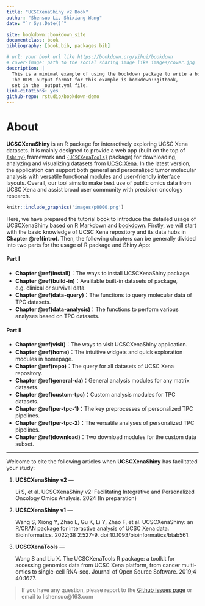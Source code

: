 ```yaml
---
title: "UCSCXenaShiny v2 Book"
author: "Shensuo Li, Shixiang Wang"
date: "`r Sys.Date()`"

site: bookdown::bookdown_site
documentclass: book
bibliography: [book.bib, packages.bib]

# url: your book url like https://bookdown.org/yihui/bookdown
# cover-image: path to the social sharing image like images/cover.jpg
description: |
  This is a minimal example of using the bookdown package to write a book.
  The HTML output format for this example is bookdown::gitbook,
  set in the _output.yml file.
link-citations: yes
github-repo: rstudio/bookdown-demo
---
```


# About {-}

**UCSCXenaShiny** is an R package for interactively exploring UCSC Xena datasets. It is mainly designed to provide a web app (built on the top of [`{shiny}`](https://shiny.rstudio.com/) framework and [`{UCSCXenaTools}`](https://github.com/ropensci/UCSCXenaTools/) package) for downloading, analyzing and visualizing datasets from [UCSC Xena](https://xenabrowser.net/datapages/). In the latest version, the application can support both general and personalized  tumor molecular analysis with versatile functional modules and user-friendly interface layouts. Overall, our tool aims to make best use of public omics data from UCSC Xena and assist broad user community with precision oncology research.  

```r
knitr::include_graphics('images/p0000.png')
```

Here, we have prepared the tutorial book to introduce the detailed usage of UCSCXenaShiny based on R Markdown and [bookdown](https://github.com/rstudio/bookdown). Firstly, we will start with the basic knowledge of UCSC Xena repository and its data hubs in **Chapter \@ref(intro)**. Then, the following chapters can be generally divided into two parts for the usage of R package and Shiny App:

#### Part Ⅰ {-} 

- **Chapter \@ref(install)**：The ways to install UCSCXenaShiny package.
- **Chapter \@ref(build-in)**：Avalilable built-in datasets of package, e.g. clinical or survival data.
- **Chapter \@ref(data-query)**：The functions to query molecular data of TPC datasets.
- **Chapter \@ref(data-analysis)**：The functions to perform various analyses based on TPC datasets.

#### Part Ⅱ  {-} 

- **Chapter \@ref(visit)**：The ways to visit UCSCXenaShiny application.
- **Chapter \@ref(home)**：The intuitive widgets and quick exploration modules in homepage.
- **Chapter \@ref(repo)**：The query for all datasets of UCSC Xena repository.
- **Chapter \@ref(general-da)**：General analysis modules for any matrix datasets.
- **Chapter \@ref(custom-tpc)**：Custom analysis modules for TPC datasets.
- **Chapter \@ref(per-tpc-1)**：The key preprocesses of personalized TPC pipelines. 
- **Chapter \@ref(per-tpc-2)**：The versatile analyses of personalized TPC pipelines. 
- **Chapter \@ref(download)**：Two download modules for the custom data subset. 





___

 Welcome to cite the following articles when **UCSCXenaShiny** has facilitated your study:

1. **UCSCXenaShiny** **v2** —

   Li S, et al. UCSCXenaShiny v2: Facilitating Integrative and Personalized Oncology Omics Analysis. 2024 (In preparation)

2. **UCSCXenaShiny** **v1** —

   Wang S, Xiong Y, Zhao L, Gu K, Li Y, Zhao F, et al. UCSCXenaShiny: an R/CRAN package for interactive analysis of UCSC Xena data. Bioinformatics. 2022;38 2:527-9. doi:10.1093/bioinformatics/btab561.

3. **UCSCXenaTools** —

   Wang S and Liu X. The UCSCXenaTools R package: a toolkit for accessing genomics data from UCSC Xena platform, from cancer multi-omics to single-cell RNA-seq. Journal of Open Source Software. 2019;4 40:1627.



> If  you have any question, please report to the [Github issues page](https://github.com/openbiox/UCSCXenaShiny/issues) or email to lishensuo@163.com
